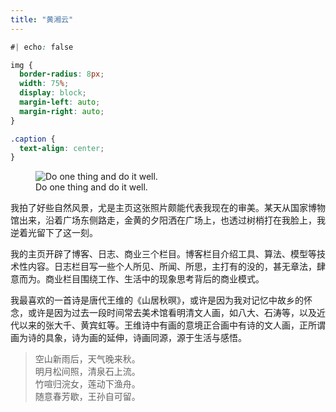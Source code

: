 ```yaml
---
title: "黄湘云"
---
```



```css
#| echo: false

img {
  border-radius: 8px;
  width: 75%;
  display: block;
  margin-left: auto;
  margin-right: auto;
}

.caption {
  text-align: center;
}
```


![Do one thing and do it well.](/img/song.jpg)

我拍了好些自然风景，尤是主页这张照片颇能代表我现在的审美。某天从国家博物馆出来，沿着广场东侧路走，金黄的夕阳洒在广场上，也透过树梢打在我脸上，我逆着光留下了这一刻。

我的主页开辟了博客、日志、商业三个栏目。博客栏目介绍工具、算法、模型等技术性内容。日志栏目写一些个人所见、所闻、所思，主打有的没的，甚无章法，肆意而为。商业栏目围绕工作、生活中的现象思考背后的商业模式。

我最喜欢的一首诗是唐代王维的《山居秋暝》，或许是因为我对记忆中故乡的怀念，或许是因为过去一段时间常去美术馆看明清文人画，如八大、石涛等，以及近代以来的张大千、黄宾虹等。王维诗中有画的意境正合画中有诗的文人画，正所谓画为诗的具象，诗为画的延伸，诗画同源，源于生活与感悟。

> 空山新雨后，天气晚来秋。  
> 明月松间照，清泉石上流。  
> 竹喧归浣女，莲动下渔舟。  
> 随意春芳歇，王孙自可留。




<!--
[统计之都](https://cosx.org/)软件工具栏目编辑，毕业于中国矿业大学（北京），多年 [R 语言](https://cran.r-project.org/)爱好者，[《现代统计图形》](https://msg2020.pzhao.org/)合著者。感兴趣的领域有数据可视化、空间分析、混合模型。曾就职于 51Talk 大数据智能中心、美团搜索技术部，从事数据开发、数据分析和数据挖掘相关的工作。

如果人生感到迷茫的时候，就读读书，在书中找到为人处事的原则。

高  华  我们还是有希望的《红太阳是怎样升起来的》《站在历史的风陵渡口》 
陈丹青  先活下去，艺术就是装逼《退步集》《纽约琐记》 
许子东  地沟海心，喝地沟油的命，操中南海的心 《书生之见·子东时间》
秦  晖  怀绝望之心，行希望之事《走出帝制》披着社会主义外衣的极权主义
-->
